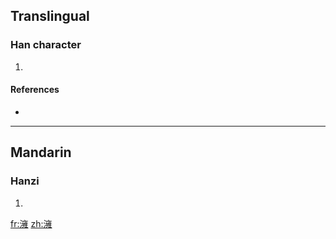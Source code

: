 ==Translingual==

===Han character===
{{Han char|rn=85|rad=水|as=13|sn=16|four=3011<sub>4</sub>|canj=水卜女土 (EYVG)}}

# {{defn|Han|sort=水13}}

====References====
* {{Han ref|kx=0653.160|dkj=18403|hdz=31764.050|uh=6FAD|ud=28589|bh=E9E9|bd=59881}}

----

==Mandarin==

===Hanzi===
{{cmn-hanzi|pin=[[yōng]] ([[yong1]])|wg=yung<sup>1</sup>}}

# {{defn|Mandarin|sort=水13}}

[[fr:澭]]
[[zh:澭]]